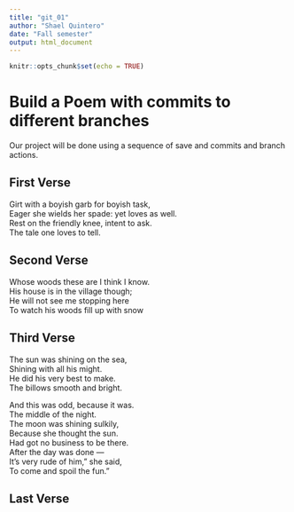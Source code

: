 ```yaml
---
title: "git_01"
author: "Shael Quintero"
date: "Fall semester"
output: html_document
---
```


```r
knitr::opts_chunk$set(echo = TRUE)
```
# Build a Poem with commits to different branches
Our project will be done using a sequence of save and commits and branch actions.
<!-- Do not modify or change any text in "!--" bracketed areas such as this --- these are instructions to
you, if you change any of this the git program will notice it and compromise your git merging strategy !-->

## First Verse 
<!--Put the first five lines of a poem by Lewis Carrol in this section!-->
Girt with a boyish garb for boyish task,  
Eager she wields her spade: yet loves as well.  
Rest on the friendly knee, intent to ask.  
The tale one loves to tell. 

## Second Verse
<!--Put the first five lines of a poem by Robert Frost here!-->
Whose woods these are I think I know.   
His house is in the village though;   
He will not see me stopping here   
To watch his woods fill up with snow


## Third Verse
<!--Put the first two verses of The Walrus and the Carpenter here!-->
The sun was shining on the sea,   
Shining with all his might.    
He did his very best to make.     
The billows smooth and bright.  

And this was odd, because it was.  
The middle of the night.   
The moon was shining sulkily,    
Because she thought the sun.   
Had got no business to be there.   
After the day was done —    
It's very rude of him," she said,    
To come and spoil the fun."

## Last Verse
<!--Put a short poem you created using chatGPT of 20 to 30 lines,here!-->
